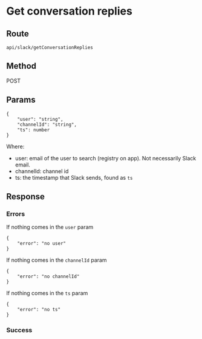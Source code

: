 # Get conversation replies

## Route

```
api/slack/getConversationReplies
```

## Method

POST

## Params

```
{
    "user": "string",
    "channelId": "string",
    "ts": number
}
```

Where:

- user: email of the user to search (registry on app). Not necessarily Slack email.
- channelId: channel id
- ts: the timestamp that Slack sends, found as `ts`

## Response

### Errors

If nothing comes in the `user` param

```
{
    "error": "no user"
}
```

If nothing comes in the `channelId` param

```
{
    "error": "no channelId"
}
```

If nothing comes in the `ts` param

```
{
    "error": "no ts"
}
```

### Success

```

```
